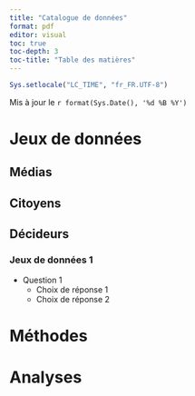 ```yaml
---
title: "Catalogue de données"
format: pdf
editor: visual
toc: true
toc-depth: 3
toc-title: "Table des matières"
---
```


```r
Sys.setlocale("LC_TIME", "fr_FR.UTF-8")
```

Mis à jour le `r format(Sys.Date(), '%d %B %Y')`

# Jeux de données

## Médias

## Citoyens

## Décideurs

### Jeux de données 1

-   Question 1
    -   Choix de réponse 1
    -   Choix de réponse 2

# Méthodes

# Analyses
